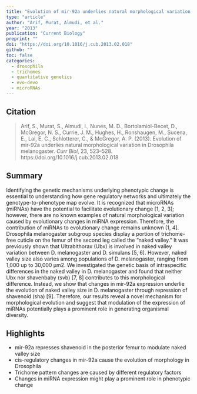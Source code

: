 ```yaml
---
title: "Evolution of mir-92a underlies natural morphological variation in <em>Drosophila melanogaster</em>"
type: "article"
author: "Arif, Murat, Almudi, et al."
year: "2013"
publication: "Current Biology"
preprint: ""
doi: "https://doi.org/10.1016/j.cub.2013.02.018"
github: ""
toc: false
categories:
  - drosophila
  - trichomes
  - quantitative genetics
  - evo-devo
  - microRNAs
---
```


## Citation

> Arif, S., Murat, S., Almudi, I., Nunes, M. D., Bortolamiol-Becet, D., McGregor, N. S., Currie, J. M., Hughes, H., Ronshaugen, M., Sucena, E., Lai, E. C., Schlotterer, C., & McGregor, A. P. (2013). Evolution of mir-92a underlies natural morphological variation in Drosophila melanogaster. *Curr Biol*, 23, 523–528. https://doi.org/10.1016/j.cub.2013.02.018


## Summary

Identifying the genetic mechanisms underlying phenotypic change is essential to understanding how gene regulatory networks and ultimately the genotype-to-phenotype map evolve. It is recognized that microRNAs (miRNAs) have the potential to facilitate evolutionary change [1, 2, 3]; however, there are no known examples of natural morphological variation caused by evolutionary changes in miRNA expression. Therefore, the contribution of miRNAs to evolutionary change remains unknown [1, 4]. Drosophila melanogaster subgroup species display a portion of trichome-free cuticle on the femur of the second leg called the “naked valley.” It was previously shown that Ultrabithorax (Ubx) is involved in naked valley variation between D. melanogaster and D. simulans [5, 6]. However, naked valley size also varies among populations of D. melanogaster, ranging from 1,000 up to 30,000 μm2. We investigated the genetic basis of intraspecific differences in the naked valley in D. melanogaster and found that neither Ubx nor shavenbaby (svb) [7, 8] contributes to this morphological difference. Instead, we show that changes in mir-92a expression underlie the evolution of naked valley size in D. melanogaster through repression of shavenoid (sha) [9]. Therefore, our results reveal a novel mechanism for morphological evolution and suggest that modulation of the expression of miRNAs potentially plays a prominent role in generating organismal diversity.

## Highlights

* mir-92a represses shavenoid in the posterior femur to modulate naked valley size
* cis-regulatory changes in mir-92a cause the evolution of morphology in Drosophila
* Trichome pattern changes are caused by different regulatory factors
* Changes in miRNA expression might play a prominent role in phenotypic change
